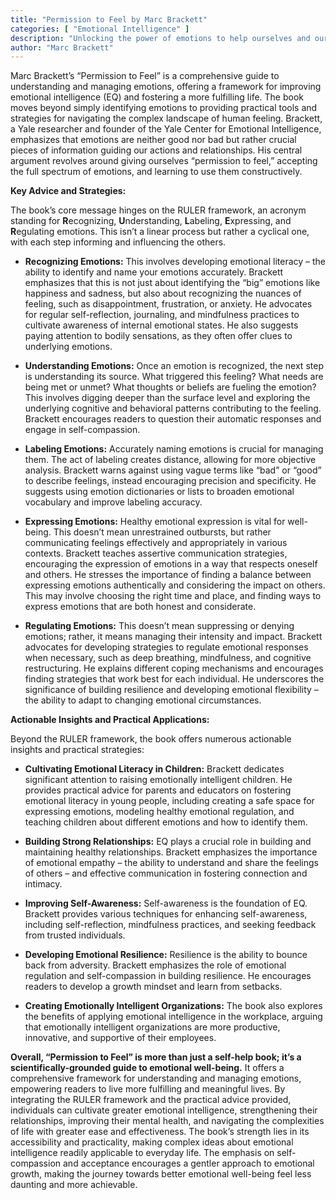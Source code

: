 ```yaml
---
title: "Permission to Feel by Marc Brackett"
categories: [ "Emotional Intelligence" ]
description: "Unlocking the power of emotions to help ourselves and our children thrive"
author: "Marc Brackett"
---
```

Marc Brackett's "Permission to Feel" is a comprehensive guide to understanding and managing emotions, offering a framework for improving emotional intelligence (EQ) and fostering a more fulfilling life.  The book moves beyond simply identifying emotions to providing practical tools and strategies for navigating the complex landscape of human feeling.  Brackett, a Yale researcher and founder of the Yale Center for Emotional Intelligence, emphasizes that emotions are neither good nor bad but rather crucial pieces of information guiding our actions and relationships.  His central argument revolves around giving ourselves "permission to feel," accepting the full spectrum of emotions, and learning to use them constructively.

**Key Advice and Strategies:**

The book's core message hinges on the RULER framework, an acronym standing for **R**ecognizing, **U**nderstanding, **L**abeling, **E**xpressing, and **R**egulating emotions. This isn't a linear process but rather a cyclical one, with each step informing and influencing the others.

* **Recognizing Emotions:** This involves developing emotional literacy – the ability to identify and name your emotions accurately. Brackett emphasizes that this is not just about identifying the "big" emotions like happiness and sadness, but also about recognizing the nuances of feeling, such as disappointment, frustration, or anxiety. He advocates for regular self-reflection, journaling, and mindfulness practices to cultivate awareness of internal emotional states.  He also suggests paying attention to bodily sensations, as they often offer clues to underlying emotions.

* **Understanding Emotions:** Once an emotion is recognized, the next step is understanding its source. What triggered this feeling? What needs are being met or unmet? What thoughts or beliefs are fueling the emotion? This involves digging deeper than the surface level and exploring the underlying cognitive and behavioral patterns contributing to the feeling. Brackett encourages readers to question their automatic responses and engage in self-compassion.

* **Labeling Emotions:** Accurately naming emotions is crucial for managing them.  The act of labeling creates distance, allowing for more objective analysis. Brackett warns against using vague terms like "bad" or "good" to describe feelings, instead encouraging precision and specificity.  He suggests using emotion dictionaries or lists to broaden emotional vocabulary and improve labeling accuracy.

* **Expressing Emotions:**  Healthy emotional expression is vital for well-being. This doesn't mean unrestrained outbursts, but rather communicating feelings effectively and appropriately in various contexts.  Brackett teaches assertive communication strategies, encouraging the expression of emotions in a way that respects oneself and others.  He stresses the importance of finding a balance between expressing emotions authentically and considering the impact on others.  This may involve choosing the right time and place, and finding ways to express emotions that are both honest and considerate.

* **Regulating Emotions:**  This doesn't mean suppressing or denying emotions; rather, it means managing their intensity and impact.  Brackett advocates for developing strategies to regulate emotional responses when necessary, such as deep breathing, mindfulness, and cognitive restructuring. He explains different coping mechanisms and encourages finding strategies that work best for each individual.  He underscores the significance of building resilience and developing emotional flexibility – the ability to adapt to changing emotional circumstances.

**Actionable Insights and Practical Applications:**

Beyond the RULER framework, the book offers numerous actionable insights and practical strategies:

* **Cultivating Emotional Literacy in Children:** Brackett dedicates significant attention to raising emotionally intelligent children.  He provides practical advice for parents and educators on fostering emotional literacy in young people, including creating a safe space for expressing emotions, modeling healthy emotional regulation, and teaching children about different emotions and how to identify them.

* **Building Strong Relationships:**  EQ plays a crucial role in building and maintaining healthy relationships. Brackett emphasizes the importance of emotional empathy – the ability to understand and share the feelings of others – and effective communication in fostering connection and intimacy.

* **Improving Self-Awareness:**  Self-awareness is the foundation of EQ. Brackett provides various techniques for enhancing self-awareness, including self-reflection, mindfulness practices, and seeking feedback from trusted individuals.

* **Developing Emotional Resilience:**  Resilience is the ability to bounce back from adversity. Brackett emphasizes the role of emotional regulation and self-compassion in building resilience. He encourages readers to develop a growth mindset and learn from setbacks.

* **Creating Emotionally Intelligent Organizations:**  The book also explores the benefits of applying emotional intelligence in the workplace, arguing that emotionally intelligent organizations are more productive, innovative, and supportive of their employees.

**Overall, "Permission to Feel" is more than just a self-help book; it's a scientifically-grounded guide to emotional well-being.** It offers a comprehensive framework for understanding and managing emotions, empowering readers to live more fulfilling and meaningful lives.  By integrating the RULER framework and the practical advice provided, individuals can cultivate greater emotional intelligence, strengthening their relationships, improving their mental health, and navigating the complexities of life with greater ease and effectiveness. The book's strength lies in its accessibility and practicality, making complex ideas about emotional intelligence readily applicable to everyday life. The emphasis on self-compassion and acceptance encourages a gentler approach to emotional growth, making the journey towards better emotional well-being feel less daunting and more achievable.

